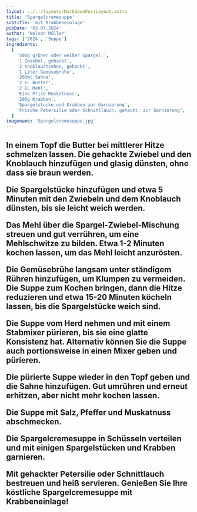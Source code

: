 ```yaml
---
layout: ../../layouts/MarkdownPostLayout.astro
title: 'Spargelcremesuppe'
subtitle: 'mit Krabbeneinlage'
pubDate: '03.07.2024'
author: 'Nelson Müller'
tags: ['2024', 'Suppe']
ingredients:
  [
    '500g grüner oder weißer Spargel,',
    '1 Zwiebel, gehackt',
    '2 Knoblauchzehen, gehackt',
    '1 Liter Gemüsebrühe',
    '200ml Sahne',
    '2 EL Butter',
    '2 EL Mehl',
    'Eine Prise Muskatnuss',
    '200g Krabben',
    'Spargelstücke und Krabben zur Garnierung',
    'Frische Petersilie oder Schnittlauch, gehackt, zur Garnierung',
  ]
imagename: 'Spargelcremesuppe.jpg'
---
```



<H2 text="Zubereitung" />

In einem Topf die Butter bei mittlerer Hitze schmelzen lassen. Die gehackte Zwiebel und den Knoblauch hinzufügen und glasig dünsten, ohne dass sie braun werden.

Die Spargelstücke hinzufügen und etwa 5 Minuten mit den Zwiebeln und dem Knoblauch dünsten, bis sie leicht weich werden.

Das Mehl über die Spargel-Zwiebel-Mischung streuen und gut verrühren, um eine Mehlschwitze zu bilden. Etwa 1-2 Minuten kochen lassen, um das Mehl leicht anzurösten.

Die Gemüsebrühe langsam unter ständigem Rühren hinzufügen, um Klumpen zu vermeiden. Die Suppe zum Kochen bringen, dann die Hitze reduzieren und etwa 15-20 Minuten köcheln lassen, bis die Spargelstücke weich sind.

Die Suppe vom Herd nehmen und mit einem Stabmixer pürieren, bis sie eine glatte Konsistenz hat. Alternativ können Sie die Suppe auch portionsweise in einen Mixer geben und pürieren.

Die pürierte Suppe wieder in den Topf geben und die Sahne hinzufügen. Gut umrühren und erneut erhitzen, aber nicht mehr kochen lassen.

Die Suppe mit Salz, Pfeffer und Muskatnuss abschmecken.

Die Spargelcremesuppe in Schüsseln verteilen und mit einigen Spargelstücken und Krabben garnieren.

Mit gehackter Petersilie oder Schnittlauch bestreuen und heiß servieren. Genießen Sie Ihre köstliche Spargelcremesuppe mit Krabbeneinlage!
